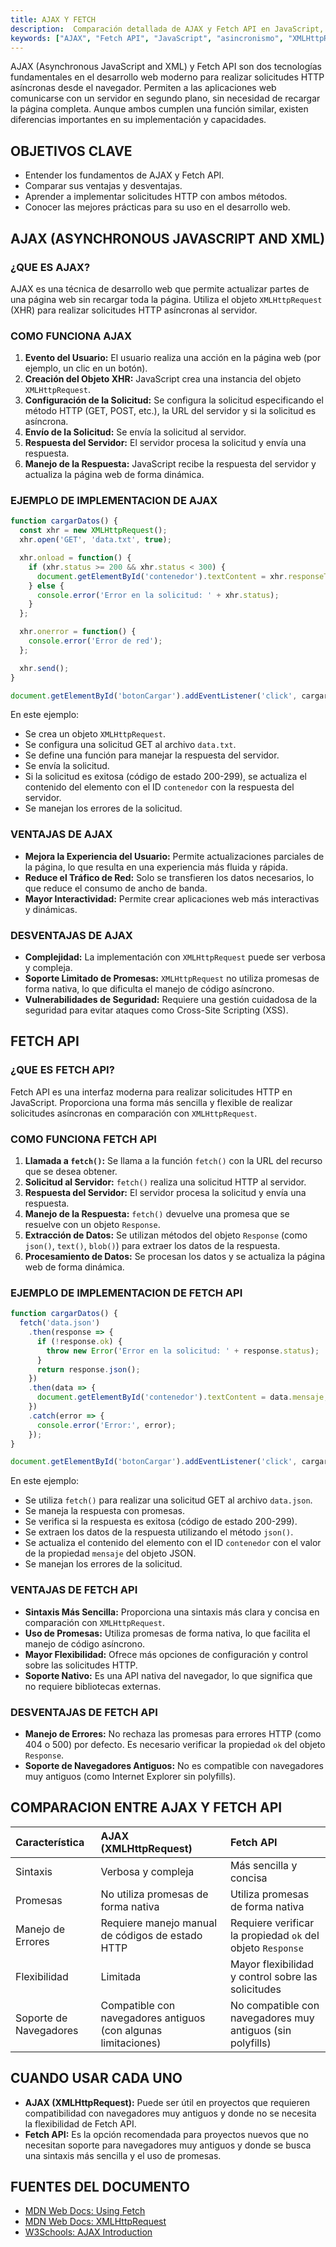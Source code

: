 ```yaml
---
title: AJAX Y FETCH
description:  Comparación detallada de AJAX y Fetch API en JavaScript, incluyendo ejemplos de uso, ventajas y desventajas.
keywords: ["AJAX", "Fetch API", "JavaScript", "asincronismo", "XMLHttpRequest", "promesas", "API", "desarrollo web"]
---
```


AJAX (Asynchronous JavaScript and XML) y Fetch API son dos tecnologías fundamentales en el desarrollo web moderno para realizar solicitudes HTTP asíncronas desde el navegador. Permiten a las aplicaciones web comunicarse con un servidor en segundo plano, sin necesidad de recargar la página completa. Aunque ambos cumplen una función similar, existen diferencias importantes en su implementación y capacidades.

## OBJETIVOS CLAVE

*   Entender los fundamentos de AJAX y Fetch API.
*   Comparar sus ventajas y desventajas.
*   Aprender a implementar solicitudes HTTP con ambos métodos.
*   Conocer las mejores prácticas para su uso en el desarrollo web.

## AJAX (ASYNCHRONOUS JAVASCRIPT AND XML)

### ¿QUE ES AJAX?

AJAX es una técnica de desarrollo web que permite actualizar partes de una página web sin recargar toda la página. Utiliza el objeto `XMLHttpRequest` (XHR) para realizar solicitudes HTTP asíncronas al servidor.

### COMO FUNCIONA AJAX

1.  **Evento del Usuario:** El usuario realiza una acción en la página web (por ejemplo, un clic en un botón).
2.  **Creación del Objeto XHR:** JavaScript crea una instancia del objeto `XMLHttpRequest`.
3.  **Configuración de la Solicitud:** Se configura la solicitud especificando el método HTTP (GET, POST, etc.), la URL del servidor y si la solicitud es asíncrona.
4.  **Envío de la Solicitud:** Se envía la solicitud al servidor.
5.  **Respuesta del Servidor:** El servidor procesa la solicitud y envía una respuesta.
6.  **Manejo de la Respuesta:** JavaScript recibe la respuesta del servidor y actualiza la página web de forma dinámica.

### EJEMPLO DE IMPLEMENTACION DE AJAX

```javascript
function cargarDatos() {
  const xhr = new XMLHttpRequest();
  xhr.open('GET', 'data.txt', true);

  xhr.onload = function() {
    if (xhr.status >= 200 && xhr.status < 300) {
      document.getElementById('contenedor').textContent = xhr.responseText;
    } else {
      console.error('Error en la solicitud: ' + xhr.status);
    }
  };

  xhr.onerror = function() {
    console.error('Error de red');
  };

  xhr.send();
}

document.getElementById('botonCargar').addEventListener('click', cargarDatos);
```

En este ejemplo:

*   Se crea un objeto `XMLHttpRequest`.
*   Se configura una solicitud GET al archivo `data.txt`.
*   Se define una función para manejar la respuesta del servidor.
*   Se envía la solicitud.
*   Si la solicitud es exitosa (código de estado 200-299), se actualiza el contenido del elemento con el ID `contenedor` con la respuesta del servidor.
*   Se manejan los errores de la solicitud.

### VENTAJAS DE AJAX

*   **Mejora la Experiencia del Usuario:** Permite actualizaciones parciales de la página, lo que resulta en una experiencia más fluida y rápida.
*   **Reduce el Tráfico de Red:** Solo se transfieren los datos necesarios, lo que reduce el consumo de ancho de banda.
*   **Mayor Interactividad:** Permite crear aplicaciones web más interactivas y dinámicas.

### DESVENTAJAS DE AJAX

*   **Complejidad:** La implementación con `XMLHttpRequest` puede ser verbosa y compleja.
*   **Soporte Limitado de Promesas:** `XMLHttpRequest` no utiliza promesas de forma nativa, lo que dificulta el manejo de código asíncrono.
*   **Vulnerabilidades de Seguridad:** Requiere una gestión cuidadosa de la seguridad para evitar ataques como Cross-Site Scripting (XSS).

## FETCH API

### ¿QUE ES FETCH API?

Fetch API es una interfaz moderna para realizar solicitudes HTTP en JavaScript. Proporciona una forma más sencilla y flexible de realizar solicitudes asíncronas en comparación con `XMLHttpRequest`.

### COMO FUNCIONA FETCH API

1.  **Llamada a `fetch()`:** Se llama a la función `fetch()` con la URL del recurso que se desea obtener.
2.  **Solicitud al Servidor:** `fetch()` realiza una solicitud HTTP al servidor.
3.  **Respuesta del Servidor:** El servidor procesa la solicitud y envía una respuesta.
4.  **Manejo de la Respuesta:** `fetch()` devuelve una promesa que se resuelve con un objeto `Response`.
5.  **Extracción de Datos:** Se utilizan métodos del objeto `Response` (como `json()`, `text()`, `blob()`) para extraer los datos de la respuesta.
6.  **Procesamiento de Datos:** Se procesan los datos y se actualiza la página web de forma dinámica.

### EJEMPLO DE IMPLEMENTACION DE FETCH API

```javascript
function cargarDatos() {
  fetch('data.json')
    .then(response => {
      if (!response.ok) {
        throw new Error('Error en la solicitud: ' + response.status);
      }
      return response.json();
    })
    .then(data => {
      document.getElementById('contenedor').textContent = data.mensaje;
    })
    .catch(error => {
      console.error('Error:', error);
    });
}

document.getElementById('botonCargar').addEventListener('click', cargarDatos);
```

En este ejemplo:

*   Se utiliza `fetch()` para realizar una solicitud GET al archivo `data.json`.
*   Se maneja la respuesta con promesas.
*   Se verifica si la respuesta es exitosa (código de estado 200-299).
*   Se extraen los datos de la respuesta utilizando el método `json()`.
*   Se actualiza el contenido del elemento con el ID `contenedor` con el valor de la propiedad `mensaje` del objeto JSON.
*   Se manejan los errores de la solicitud.

### VENTAJAS DE FETCH API

*   **Sintaxis Más Sencilla:** Proporciona una sintaxis más clara y concisa en comparación con `XMLHttpRequest`.
*   **Uso de Promesas:** Utiliza promesas de forma nativa, lo que facilita el manejo de código asíncrono.
*   **Mayor Flexibilidad:** Ofrece más opciones de configuración y control sobre las solicitudes HTTP.
*   **Soporte Nativo:** Es una API nativa del navegador, lo que significa que no requiere bibliotecas externas.

### DESVENTAJAS DE FETCH API

*   **Manejo de Errores:** No rechaza las promesas para errores HTTP (como 404 o 500) por defecto. Es necesario verificar la propiedad `ok` del objeto `Response`.
*   **Soporte de Navegadores Antiguos:** No es compatible con navegadores muy antiguos (como Internet Explorer sin polyfills).

## COMPARACION ENTRE AJAX Y FETCH API

| Característica        | AJAX (XMLHttpRequest)                                  | Fetch API                                            |
| :-------------------- | :----------------------------------------------------- | :--------------------------------------------------- |
| Sintaxis              | Verbosa y compleja                                     | Más sencilla y concisa                               |
| Promesas              | No utiliza promesas de forma nativa                    | Utiliza promesas de forma nativa                      |
| Manejo de Errores     | Requiere manejo manual de códigos de estado HTTP       | Requiere verificar la propiedad `ok` del objeto `Response` |
| Flexibilidad          | Limitada                                               | Mayor flexibilidad y control sobre las solicitudes   |
| Soporte de Navegadores | Compatible con navegadores antiguos (con algunas limitaciones) | No compatible con navegadores muy antiguos (sin polyfills) |

## CUANDO USAR CADA UNO

*   **AJAX (XMLHttpRequest):** Puede ser útil en proyectos que requieren compatibilidad con navegadores muy antiguos y donde no se necesita la flexibilidad de Fetch API.
*   **Fetch API:** Es la opción recomendada para proyectos nuevos que no necesitan soporte para navegadores muy antiguos y donde se busca una sintaxis más sencilla y el uso de promesas.

## FUENTES DEL DOCUMENTO

*   [MDN Web Docs: Using Fetch](https://developer.mozilla.org/en-US/docs/Web/API/Fetch_API/Using_Fetch)
*   [MDN Web Docs: XMLHttpRequest](https://developer.mozilla.org/en-US/docs/Web/API/XMLHttpRequest)
*   [W3Schools: AJAX Introduction](https://www.w3schools.com/xml/ajax_intro.asp)